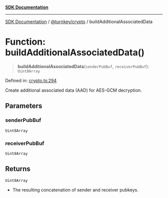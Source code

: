 [**SDK Documentation**](../../../README.mdx)

***

[SDK Documentation](../../../packages.mdx) / [@turnkey/crypto](../README.mdx) / buildAdditionalAssociatedData

# Function: buildAdditionalAssociatedData()

> **buildAdditionalAssociatedData**(`senderPubBuf`, `receiverPubBuf`): `Uint8Array`

Defined in: [crypto.ts:294](https://github.com/tkhq/sdk/blob/078f5423e923fbd1d7fd39440402d7f01d09c3d0/packages/crypto/src/crypto.ts#L294)

Create additional associated data (AAD) for AES-GCM decryption.

## Parameters

### senderPubBuf

`Uint8Array`

### receiverPubBuf

`Uint8Array`

## Returns

`Uint8Array`

- The resulting concatenation of sender and receiver pubkeys.
